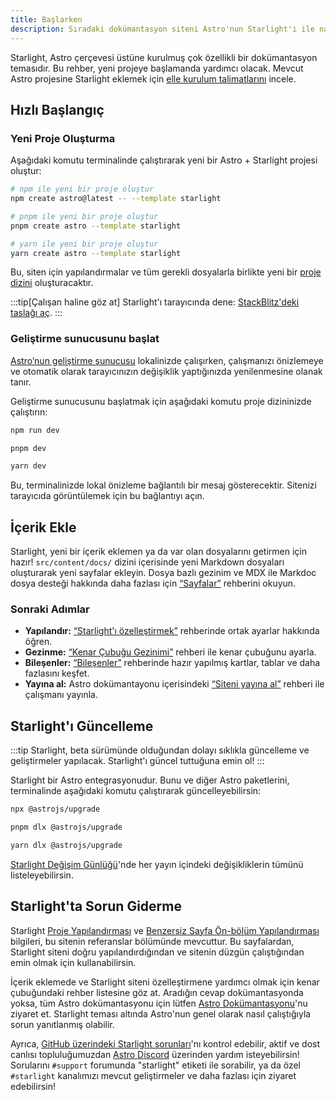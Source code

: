 ```yaml
---
title: Başlarken
description: Sıradaki dokümantasyon siteni Astro'nun Starlight'ı ile nasıl oluşturacağını öğren.
---
```




Starlight, Astro çerçevesi üstüne kurulmuş çok özellikli bir dokümantasyon temasıdır.
Bu rehber, yeni projeye başlamanda yardımcı olacak.
Mevcut Astro projesine Starlight eklemek için [elle kurulum talimatlarını](/tr/manual-setup/) incele.

## Hızlı Başlangıç

### Yeni Proje Oluşturma

Aşağıdaki komutu terminalinde çalıştırarak yeni bir Astro + Starlight projesi oluştur:

<Tabs>
<TabItem label="npm">

```sh
# npm ile yeni bir proje oluştur
npm create astro@latest -- --template starlight
```

</TabItem>
<TabItem label="pnpm">

```sh
# pnpm ile yeni bir proje oluştur
pnpm create astro --template starlight
```

</TabItem>
<TabItem label="Yarn">

```sh
# yarn ile yeni bir proje oluştur
yarn create astro --template starlight
```

</TabItem>
</Tabs>

Bu, siten için yapılandırmalar ve tüm gerekli dosyalarla birlikte yeni bir [proje dizini](/tr/guides/project-structure/) oluşturacaktır.

:::tip[Çalışan haline göz at]
Starlight'ı tarayıcında dene:
[StackBlitz'deki taslağı aç](https://stackblitz.com/github/withastro/starlight/tree/main/examples/basics).
:::

### Geliştirme sunucusunu başlat

[Astro’nun geliştirme sunucusu](https://docs.astro.build/tr/reference/cli-reference/#astro-dev) lokalinizde çalışırken, çalışmanızı önizlemeye ve otomatik olarak tarayıcınızın değişiklik yaptığınızda yenilenmesine olanak tanır.

Geliştirme sunucusunu başlatmak için aşağıdaki komutu proje dizininizde çalıştırın:

<Tabs>
<TabItem label="npm">

```sh
npm run dev
```

</TabItem>
<TabItem label="pnpm">

```sh
pnpm dev
```

</TabItem>
<TabItem label="Yarn">

```sh
yarn dev
```

</TabItem>
</Tabs>

Bu, terminalinizde lokal önizleme bağlantılı bir mesaj gösterecektir.
Sitenizi tarayıcıda görüntülemek için bu bağlantıyı açın.

## İçerik Ekle

Starlight, yeni bir içerik eklemen ya da var olan dosyalarını getirmen için hazır!
`src/content/docs/` dizini içerisinde yeni Markdown dosyaları oluşturarak yeni sayfalar ekleyin.
Dosya bazlı gezinim ve MDX ile Markdoc dosya desteği hakkında daha fazlası için [“Sayfalar”](/tr/guides/pages/) rehberini okuyun.

### Sonraki Adımlar

- **Yapılandır:** [“Starlight'ı özelleştirmek”](/tr/guides/customization/) rehberinde ortak ayarlar hakkında öğren.
- **Gezinme:** [“Kenar Çubuğu Gezinimi”](/tr/guides/sidebar/) rehberi ile kenar çubuğunu ayarla.
- **Bileşenler:** [“Bileşenler”](/tr/guides/components/) rehberinde hazır yapılmış kartlar, tablar ve daha fazlasını keşfet.
- **Yayına al:** Astro dokümantayonu içerisindeki [“Siteni yayına al”](https://docs.astro.build/en/guides/deploy/) rehberi ile çalışmanı yayınla.

## Starlight'ı Güncelleme

:::tip
Starlight, beta sürümünde olduğundan dolayı sıklıkla güncelleme ve geliştirmeler yapılacak.
Starlight'ı güncel tuttuğuna emin ol!
:::

Starlight bir Astro entegrasyonudur. Bunu ve diğer Astro paketlerini, terminalinde aşağıdaki komutu çalıştırarak güncelleyebilirsin:

<Tabs>
<TabItem label="npm">

```sh
npx @astrojs/upgrade
```

</TabItem>
<TabItem label="pnpm">

```sh
pnpm dlx @astrojs/upgrade
```

</TabItem>
<TabItem label="Yarn">

```sh
yarn dlx @astrojs/upgrade
```

</TabItem>
</Tabs>

[Starlight Değişim Günlüğü](https://github.com/withastro/starlight/blob/main/packages/starlight/CHANGELOG.md)'nde her yayın içindeki değişikliklerin tümünü listeleyebilirsin.

## Starlight'ta Sorun Giderme

Starlight [Proje Yapılandırması](/tr/reference/configuration/) ve [Benzersiz Sayfa Ön-bölüm Yapılandırması](/tr/reference/frontmatter/) bilgileri, bu sitenin referanslar bölümünde mevcuttur. Bu sayfalardan, Starlight siteni doğru yapılandırdığından ve sitenin düzgün çalıştığından emin olmak için kullanabilirsin.

İçerik eklemede ve Starlight siteni özelleştirmene yardımcı olmak için kenar çubuğundaki rehber listesine göz at.
Aradığın cevap dokümantasyonda yoksa, tüm Astro dokümantasyonu için lütfen [Astro Dokümantasyonu](https://docs.astro.build)'nu ziyaret et. Starlight teması altında Astro'nun genel olarak nasıl çalıştığıyla sorun yanıtlanmış olabilir.

Ayrıca, [GitHub üzerindeki Starlight sorunları](https://github.com/withastro/starlight/issues)'nı kontrol edebilir, aktif ve dost canlısı topluluğumuzdan [Astro Discord](https://astro.build/chat/) üzerinden yardım isteyebilirsin! Sorularını `#support` forumunda "starlight" etiketi ile sorabilir, ya da özel `#starlight` kanalımızı mevcut geliştirmeler ve daha fazlası için ziyaret edebilirsin!
